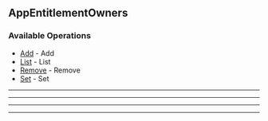 
## AppEntitlementOwners

### Available Operations

* [Add](/resources/app_entitlement_owners/add) - Add
* [List](/resources/app_entitlement_owners/list) - List
* [Remove](/resources/app_entitlement_owners/remove) - Remove
* [Set](/resources/app_entitlement_owners/set) - Set

---
<Add />

---
<List />

---
<Remove />

---
<Set />
